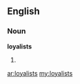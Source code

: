 ==English==

===Noun===
'''loyalists'''

# {{plural of|[[loyalist]]}}

[[ar:loyalists]]
[[my:loyalists]]